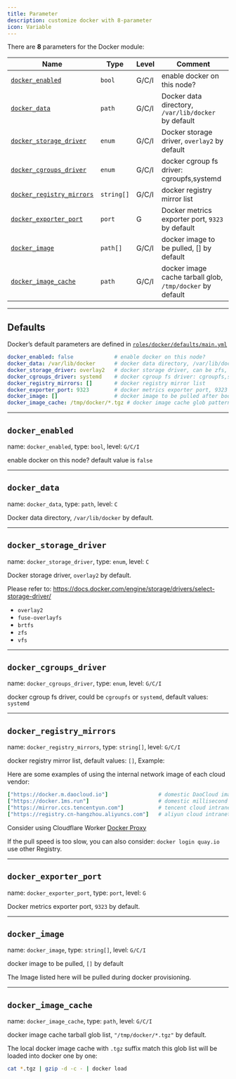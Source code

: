 ```yaml
---
title: Parameter
description: customize docker with 8-parameter
icon: Variable
---
```


There are **8** parameters for the Docker module:

| Name                                                                    | Type       | Level | Comment                                                   |
|-------------------------------------------------------------------------|------------|-------|-----------------------------------------------------------|
| [`docker_enabled`](/docs/docker/param#docker_enabled)                   | `bool`     | G/C/I | enable docker on this node?                               |
| [`docker_data`](/docs/docker/param#docker_data)                         | `path`     | G/C/I | Docker data directory, `/var/lib/docker` by default       |
| [`docker_storage_driver`](/docs/docker/param#docker_storage_driver)     | `enum`     | G/C/I | Docker storage driver, `overlay2` by default              |
| [`docker_cgroups_driver`](/docs/docker/param#docker_cgroups_driver)     | `enum`     | G/C/I | docker cgroup fs driver: cgroupfs,systemd                 |
| [`docker_registry_mirrors`](/docs/docker/param#docker_registry_mirrors) | `string[]` | G/C/I | docker registry mirror list                               |
| [`docker_exporter_port`](/docs/docker/param#docker_exporter_port)       | `port`     | G     | Docker metrics exporter port, `9323` by default           |
| [`docker_image`](/docs/docker/param#docker_image)                       | `path[]`   | G/C/I | docker image to be pulled, [] by default                  |
| [`docker_image_cache`](/docs/docker/param#docker_image_cache)           | `path`     | G/C/I | docker image cache tarball glob, `/tmp/docker` by default |

------

## Defaults

Docker’s default parameters are defined in [`roles/docker/defaults/main.yml`](https://github.com/pgsty/pigsty/blob/main/roles/docker/defaults/main.yml)

```yaml
docker_enabled: false             # enable docker on this node?
docker_data: /var/lib/docker      # docker data directory, /var/lib/docker by default
docker_storage_driver: overlay2   # docker storage driver, can be zfs, btrfs
docker_cgroups_driver: systemd    # docker cgroup fs driver: cgroupfs,systemd
docker_registry_mirrors: []       # docker registry mirror list
docker_exporter_port: 9323        # docker metrics exporter port, 9323 by default
docker_image: []                  # docker image to be pulled after bootstrap
docker_image_cache: /tmp/docker/*.tgz # docker image cache glob pattern
```

------

## `docker_enabled`

name: `docker_enabled`, type: `bool`, level: `G/C/I`

enable docker on this node? default value is `false`

------

## `docker_data`

name: `docker_data`, type: `path`, level: `C`

Docker data directory, `/var/lib/docker` by default.

------

## `docker_storage_driver`

name: `docker_storage_driver`, type: `enum`, level: `C`

Docker storage driver, `overlay2` by default.

Please refer to: https://docs.docker.com/engine/storage/drivers/select-storage-driver/

- `overlay2`
- `fuse-overlayfs`
- `brtfs`
- `zfs`
- `vfs`



------

## `docker_cgroups_driver`

name: `docker_cgroups_driver`, type: `enum`, level: `G/C/I`

docker cgroup fs driver, could be `cgroupfs` or `systemd`, default values: `systemd`




------

## `docker_registry_mirrors`

name: `docker_registry_mirrors`, type: `string[]`, level: `G/C/I`

docker registry mirror list, default values: `[]`, Example:

Here are some examples of using the internal network image of each cloud vendor:

```yaml
["https://docker.m.daocloud.io"]                # domestic DaoCloud image site
["https://docker.1ms.run"]                      # domestic millisecond image site
["https://mirror.ccs.tencentyun.com"]           # tencent cloud intranet image site
["https://registry.cn-hangzhou.aliyuncs.com"]   # aliyun cloud intranet image site, login required
```

Consider using Cloudflare Worker [Docker Proxy](https://github.com/cmliu/CF-Workers-docker.io)

If the pull speed is too slow, you can also consider: `docker login quay.io` use other Registry.




------

## `docker_exporter_port`

name: `docker_exporter_port`, type: `port`, level: `G`

Docker metrics exporter port, `9323` by default.



------

## `docker_image`

name: `docker_image`, type: `string[]`, level: `G/C/I`

docker image to be pulled, `[]` by default

The Image listed here will be pulled during docker provisioning.



------

## `docker_image_cache`

name: `docker_image_cache`, type: `path`, level: `G/C/I`

docker image cache tarball glob list, `"/tmp/docker/*.tgz"` by default.

The local docker image cache with `.tgz` suffix match this glob list will be loaded into docker one by one:

```bash
cat *.tgz | gzip -d -c - | docker load
```